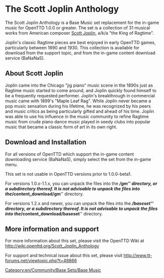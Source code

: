 {{en/TOC right}}
= The Scott Joplin Anthology =
The Scott Joplin Anthology is a Base Music set replacement for the in-game music for OpenTTD 1.0.0 or greater. The set is a collection of 31 musical works from American composer [http://en.wikipedia.org/wiki/Scott_Joplin Scott Joplin], a/k/a "the King of Ragtime". 

Joplin's classic Ragtime pieces are best enjoyed in early OpenTTD games, particularly between 1890 and 1930. This collection is available for download from the support topic, and from the in-game content download service (BaNaNaS). 

== About Scott Joplin ==
Joplin came into the Chicago "jig piano" music scene in the 1890s just as Ragtime music started to come around, and Joplin quickly found himself to be a frequently requested performer. Joplin's breakthrough in commercial music came with 1899's "Maple Leaf Rag". While Joplin never became a pop music sensation during his lifetime, he was recognized by his peers and music critics as being particularly gifted and ahead of his time. Joplin was able to use his influence in the music community to refine Ragtime music from crude piano dance music played in seedy clubs into popular music that became a classic form of art in its own right.

== Download and Installation == 
For all versions of OpenTTD which support the in-game content downloading  service (BaNaNaS), simply select the set from the in-game menu. 

This set is not usable in OpenTTD versions prior to 1.0.0-beta1. 

For versions 1.0.x-1.1.x, you can unpack the files into the '''''/gm''''' directory, or a subdirectory thereof. It is not advisable to unpack the files into the '''''/content_download/gm''''' directory. 

For versions 1.2.x and newer, you can unpack the files into the '''''/baseset''''' directory, or a subdirectory thereof. It is not advisable to unpack the files into the '''''/content_download/baseset''''' directory. 

== More information and support ==
For more information about this set, please visit the OpenTTD Wiki at 
http://wiki.openttd.org/Scott_Joplin_Anthology

For support and technical issue about this set, please visit 
http://www.tt-forums.net/viewtopic.php?t=48866

[[Category:en/Community/Base Sets/Base Music]]
